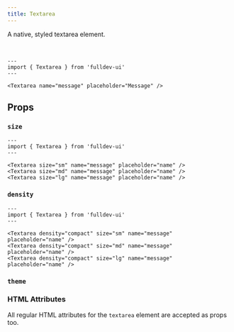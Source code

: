 ```yaml
---
title: Textarea
---
```



A native, styled textarea element.

<br />

```astro live
---
import { Textarea } from 'fulldev-ui'
---

<Textarea name="message" placeholder="Message" />
```

## Props

### `size`

<SizeProp />

```astro live
---
import { Textarea } from 'fulldev-ui'
---

<Textarea size="sm" name="message" placeholder="name" />
<Textarea size="md" name="message" placeholder="name" />
<Textarea size="lg" name="message" placeholder="name" />
```

### `density`

<DensityProp />

```astro live
---
import { Textarea } from 'fulldev-ui'
---

<Textarea density="compact" size="sm" name="message" placeholder="name" />
<Textarea density="compact" size="md" name="message" placeholder="name" />
<Textarea density="compact" size="lg" name="message" placeholder="name" />
```

### `theme`

<ThemeProp />

### HTML Attributes

All regular HTML attributes for the `textarea` element are accepted as props too.
